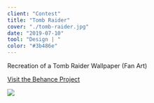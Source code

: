```yaml
---
client: "Contest"
title: "Tomb Raider"
cover: "./tomb-raider.jpg"
date: "2019-07-10"
tool: "Design | "
color: "#3b486e"
---
```


Recreation of a Tomb Raider Wallpaper (Fan Art)

[Visit the Behance Project](https://www.behance.net/gallery/43907099/Tomb-Raider)

![](./tomb-raider.jpg)
